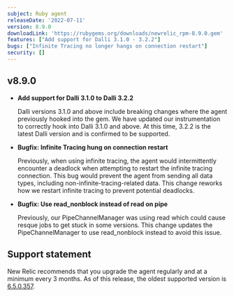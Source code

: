 ```yaml
---
subject: Ruby agent
releaseDate: '2022-07-11'
version: 8.9.0
downloadLink: 'https://rubygems.org/downloads/newrelic_rpm-8.9.0.gem'
features: ["Add support for Dalli 3.1.0 - 3.2.2"]
bugs: ["Infinite Tracing no longer hangs on connection restart"]
security: []
---
```


  ## v8.9.0
  
  * **Add support for Dalli 3.1.0 to Dalli 3.2.2**

    Dalli versions 3.1.0 and above include breaking changes where the agent previously hooked into the gem. We have updated our instrumentation to correctly hook into Dalli 3.1.0 and above. At this time, 3.2.2 is the latest Dalli version and is confirmed to be supported.

  * **Bugfix: Infinite Tracing hung on connection restart**

    Previously, when using infinite tracing, the agent would intermittently encounter a deadlock when attempting to restart the infinite tracing connection. This bug would prevent the agent from sending all data types, including non-infinite-tracing-related data. This change reworks how we restart infinite tracing to prevent potential deadlocks.

  * **Bugfix: Use read_nonblock instead of read on pipe**

    Previously, our PipeChannelManager was using read which could cause resque jobs to get stuck in some versions. This change updates the PipeChannelManager to use read_nonblock instead to avoid this issue. 

    
## Support statement

New Relic recommends that you upgrade the agent regularly and at a minimum every 3 months. As of this release, the oldest supported version is [6.5.0.357](https://docs.newrelic.com/docs/release-notes/agent-release-notes/ruby-release-notes/ruby-agent-650357).
